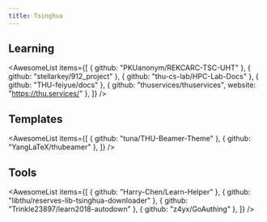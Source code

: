 ```yaml
---
title: Tsinghua
---
```


## Learning

<AwesomeList
  items={[
    { github: "PKUanonym/REKCARC-TSC-UHT" },
    { github: "stellarkey/912_project" },
    { github: "thu-cs-lab/HPC-Lab-Docs" },
    { github: "THU-feiyue/docs" },
    { github: "thuservices/thuservices", website: "https://thu.services/" },
  ]}
/>

## Templates

<AwesomeList
  items={[
    { github: "tuna/THU-Beamer-Theme" },
    { github: "YangLaTeX/thubeamer" },
  ]}
/>

## Tools

<AwesomeList
  items={[
    { github: "Harry-Chen/Learn-Helper" },
    { github: "libthu/reserves-lib-tsinghua-downloader" },
    { github: "Trinkle23897/learn2018-autodown" },
    { github: "z4yx/GoAuthing" },
  ]}
/>
